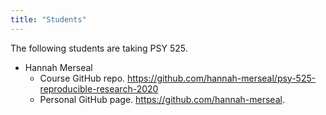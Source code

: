 ```yaml
---
title: "Students"
---
```


The following students are taking PSY 525.

- Hannah Merseal
    + Course GitHub repo. <https://github.com/hannah-merseal/psy-525-reproducible-research-2020>
    + Personal GitHub page. <https://github.com/hannah-merseal>.

